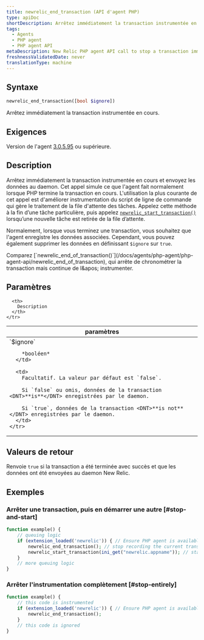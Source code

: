 ```yaml
---
title: newrelic_end_transaction (API d'agent PHP)
type: apiDoc
shortDescription: Arrêtez immédiatement la transaction instrumentée en cours.
tags:
  - Agents
  - PHP agent
  - PHP agent API
metaDescription: New Relic PHP agent API call to stop a transaction immediately. Useful for job queue processing.
freshnessValidatedDate: never
translationType: machine
---
```


## Syntaxe

```php
newrelic_end_transaction([bool $ignore])
```

Arrêtez immédiatement la transaction instrumentée en cours.

## Exigences

Version de l'agent [3.0.5.95](/docs/release-notes/agent-release-notes/php-release-notes/php-agent) ou supérieure.

## Description

Arrêtez immédiatement la transaction instrumentée en cours et envoyez les données au daemon. Cet appel simule ce que l'agent fait normalement lorsque PHP termine la transaction en cours. L'utilisation la plus courante de cet appel est d'améliorer instrumentation du script de ligne de commande qui gère le traitement de la file d'attente des tâches. Appelez cette méthode à la fin d’une tâche particulière, puis appelez [`newrelic_start_transaction()`](/docs/agents/php-agent/php-agent-api/newrelic_start_transaction) lorsqu’une nouvelle tâche est retirée de la file d’attente.

Normalement, lorsque vous terminez une transaction, vous souhaitez que l'agent enregistre les données associées. Cependant, vous pouvez également supprimer les données en définissant `$ignore` sur `true`.

<Callout variant="tip">
  Comparez [`newrelic_end_of_transaction()`](/docs/agents/php-agent/php-agent-api/newrelic_end_of_transaction), qui arrête de chronométrer la transaction mais continue de l&amp;apos; instrumenter.
</Callout>

## Paramètres

<table>
  <thead>
    <tr>
      <th width="25%">
        paramètres
      </th>

      <th>
        Description
      </th>
    </tr>
  </thead>

  <tbody>
    <tr>
      <td>
        `$ignore`

        *booléen*
      </td>

      <td>
        Facultatif. La valeur par défaut est `false`.

        Si `false` ou omis, données de la transaction <DNT>**is**</DNT> enregistrées par le daemon.

        Si `true`, données de la transaction <DNT>**is not**</DNT> enregistrées par le daemon.
      </td>
    </tr>
  </tbody>
</table>

## Valeurs de retour

Renvoie `true` si la transaction a été terminée avec succès et que les données ont été envoyées au daemon New Relic.

## Exemples

### Arrêter une transaction, puis en démarrer une autre [#stop-and-start]

```php
function example() {
    // queuing logic
    if (extension_loaded('newrelic')) { // Ensure PHP agent is available
        newrelic_end_transaction(); // stop recording the current transaction
        newrelic_start_transaction(ini_get("newrelic.appname")); // start recording a new transaction
    }
    // more queuing logic
}
```

### Arrêter l'instrumentation complètement [#stop-entirely]

```php
function example() {
    // this code is instrumented
    if (extension_loaded('newrelic')) { // Ensure PHP agent is available
        newrelic_end_transaction();
    }
    // this code is ignored
}
```
